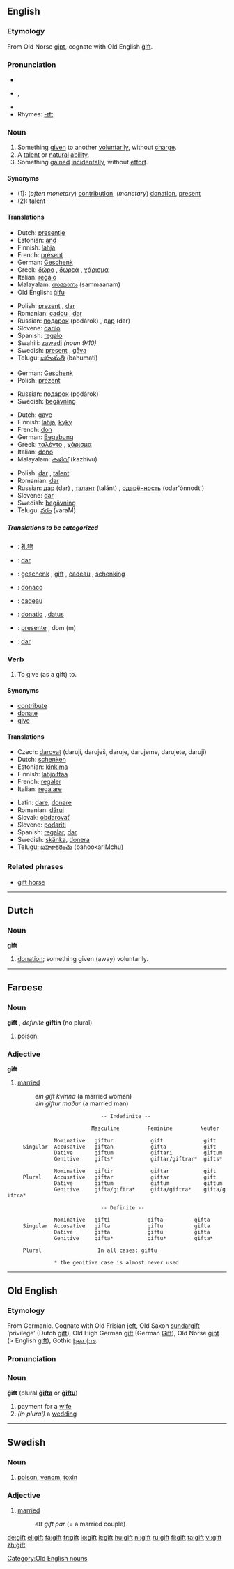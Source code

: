 {{see|Gift}}
==English==

===Etymology===
From Old Norse [[gipt]], cognate with Old English [[gift#Old English|ġift]].

===Pronunciation===
*{{IPA|/ɡɪft/}}
*{{AHD|gĭft}}, {{SAMPA|/gIft/}}
*{{audio|en-us-gift.ogg|Audio (US)}}
*Rhymes: [[Rhymes:English:-ɪft|-ɪft]]

===Noun===
{{en-noun}}

# Something [[give]]n to another [[voluntarily]], without [[charge]].
# A [[talent]] or [[natural]] [[ability]].
# Something [[gain]]ed [[incidentally]], without [[effort]].

====Synonyms====
*(1): (''often monetary'') [[contribution]], (''monetary'') [[donation]], [[present]]
*(2): [[talent]]

====Translations====
{{trans-top|Something given to another voluntarily, without charge}}
*Dutch: [[presentje]] {{n}}
*Estonian: [[and#Estonian|and]]
*Finnish: [[lahja]]
*French: [[présent]] {{m}}
*German: [[Geschenk]] {{n}}
*Greek: [[δώρο]] {{n}}, [[δωρεά]] {{f}}, [[χάρισμα]] {{n}}
*Italian: [[regalo]] {{m}}
*Malayalam: [[സമ്മാനം]] (sammaanam)
*Old English: [[gifu|ġifu]] {{f}}
{{trans-mid}}
*Polish: [[prezent]] {{m}}, [[dar]] {{m}}
*Romanian: [[cadou]] {{n}}, [[dar]] {{n}}
*Russian: [[пoдaрoк]] (podárok) {{m}}, [[дар]] (dar) {{m}}
*Slovene: [[darilo]] {{n}}
*Spanish: [[regalo]] {{m}}
*Swahili: [[zawadi]] ''(noun 9/10)''
*Swedish: [[present]] {{c}}, [[gåva]] {{c}}
*Telugu: [[బహుమతి]] (bahumati)
{{trans-bottom}}

{{trans-top|Something received incidentally, without effort}}
*German: [[Geschenk]] {{n}}
*Polish: [[prezent]] {{m}}
{{trans-mid}}
*Russian: [[пoдaрoк]] (podárok) {{m}}
*Swedish: [[begåvning]] {{c}}
{{trans-bottom}}

{{trans-top|A talent or natural ability}}
*Dutch: [[gave]] {{f}}
*Finnish: [[lahja]], [[kyky]]
*French: [[don]] {{m}}
*German: [[Begabung]] {{f}}
*Greek: [[ταλέντο]] {{n}}, [[χάρισμα]] {{n}}
*Italian: [[dono]] {{m}}
*Malayalam: [[കഴിവ്]] (kazhivu)
{{trans-mid}}
*Polish: [[dar]] {{m}}, [[talent]] {{m}}
*Romanian: [[dar]] {{n}}
*Russian: [[дар]] (dar) {{m}}, [[талант]] (talánt) {{m}}, [[одарённость]] (odar'ónnodt') {{f}}
*Slovene: [[dar]] {{m}}
*Swedish: [[begåvning]] {{c}}
*Telugu: [[వరం]] (varaM)
{{trans-bottom}}

=====Translations to be categorized=====
{{checktrans}}
{{top}}
*{{ttbc|Chinese}}: [[礼物]]
*{{ttbc|Czech}}: [[dar]] {{m}}
*{{ttbc|Dutch}}: [[geschenk]] {{n}}, [[gift]] {{m}}, [[cadeau]] {{n}}, [[schenking]] {{f}}
*{{ttbc|Esperanto}}: [[donaco]]
{{mid}}
*{{ttbc|French}}: [[cadeau]] {{m}}
*{{ttbc|Latin}}: [[donatio]] {{f}}, [[datus]] {{m}}
*{{ttbc|Portuguese}}: [[presente]] {{m}}, dom (m)
*{{ttbc|Slovak}}: [[dar]] {{m}}
{{bottom}}

===Verb===
{{en-verb}}

# {{transitive}} To give (as a gift) to.

====Synonyms====
*[[contribute]]
*[[donate]]
*[[give]]

====Translations====
{{top}}
*Czech:  [[darovat]]  (daruji, daruješ, daruje, darujeme, darujete, darují)
*Dutch: [[schenken]]
*Estonian: [[kinkima]]
*Finnish: [[lahjoittaa]]
*French: [[regaler]]
*Italian: [[regalare]]
{{mid}}
*Latin: [[dare]], [[donare]]
*Romanian: [[dărui]]
*Slovak: [[obdarovať]]
*Slovene: [[podariti]]
*Spanish: [[regalar]], [[dar]]
*Swedish: [[skänka]], [[donera]]
*Telugu: [[బహూకరించు]] (bahookariMchu)
{{bottom}}

===Related phrases===
*[[gift horse]]

----

==Dutch==

===Noun===
'''gift''' {{n}}

# [[donation]]; something given (away) voluntarily.

----

==Faroese==

===Noun===
'''gift''' {{f}}, ''definite'' '''giftin''' (no plural)

# [[poison]].

===Adjective===
'''gift'''
{{en-adj}}

#[[married]]
#:''ein gift kvinna''  (a married woman)
#:''ein giftur maður'' (a married man)
{{rfc|conjugation table styles}}
                               -- Indefinite --

                            Masculine         Feminine         Neuter

                Nominative   giftur            gift             gift
      Singular  Accusative   giftan            gifta            gift
                Dative       giftum            giftari          giftum
                Genitive     gifts*            giftar/giftrar*  gifts*

                Nominative   giftir            giftar           gift 
      Plural    Accusative   giftar            giftar           gift
                Dative       giftum            giftum           giftum
                Genitive     gifta/giftra*     gifta/giftra*    gifta/giftra*

                               -- Definite --

                Nominative   gifti            gifta          gifta
      Singular  Accusative   gifta            giftu          gifta
                Dative       gifta            giftu          gifta
                Genitive     gifta*           giftu*         gifta*

      Plural                  In all cases: giftu

                * the genitive case is almost never used

----

==Old English==

===Etymology===
From Germanic.  Cognate with Old Frisian [[jeft]], Old Saxon [[sundargift]] ‘privilege’ (Dutch [[gift#Dutch|gift]]), Old High German [[gift#Old High German|gift]] (German [[Gift]]), Old Norse [[gipt]] (> English [[gift#English|gift]]), Gothic [[𐍆𐍂𐌰𐌲𐌹𐍆𐍄𐍃]].

===Pronunciation===
{{IPA|/jɪft/}}

===Noun===
'''ġift''' {{f}} (plural '''[[gifta|ġifta]]''' or '''[[giftu|ġiftu]]''')
# payment for a [[wife]]
# ''(in plural)'' a [[wedding]]

[[Category:Old English nouns]]

----

==Swedish==

===Noun===
{{sv-noun-reg-r-n|gift|gifte}}
# [[poison]], [[venom]], [[toxin]]

===Adjective===
{{sv-adj-abs|gift|gift}}
# [[married]]
#: ''ett gift par'' (= a married couple)

[[de:gift]]
[[el:gift]]
[[fa:gift]]
[[fr:gift]]
[[io:gift]]
[[it:gift]]
[[hu:gift]]
[[nl:gift]]
[[ru:gift]]
[[fi:gift]]
[[ta:gift]]
[[vi:gift]]
[[zh:gift]]